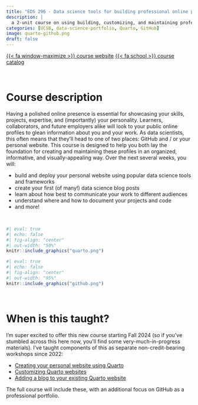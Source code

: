 ```yaml
---
title: "EDS 296 - Data science tools for building professional online portfolios"
description: |
  a 2-unit course on using building, customizing, and maintaining professional online data science portfolios (currently under development!)
categories: [UCSB, data-science-portfolio, Quarto, GitHub]
image: quarto-github.png
draft: false
---
```


[{{< fa window-maximize >}} course website](https://ucsb-meds.github.io/EDS-296-DS-portfolios/){.btn target=_blank} [{{< fa school >}} course catalog](https://bren.ucsb.edu/courses/eds-296-1f){.btn target=_blank}

<br>

# Course description

Having a polished online presence is essential for showcasing your skills, projects, expertise, and (importantly) your personality. Learners, collaborators, and future employers alike will look to your public online profiles to glean information about you and your work. As data scientists, this often means that they’ll head to one of two places: GitHub and / or your personal website. This course is designed to help you both lay the foundation for creating and maintaining these profiles in an organized, informative, and visually-appealing way. Over the next several weeks, you will:

- build and deploy your personal website using popular data science tools and frameworks
- create your first (of many!) data science blog posts
- learn about how best to communicate your work to different audiences
- understand where and how to document your projects and code
- and more!

<br>

::: {.grid}

::: {.g-col-12 .g-col-md-6}
```r
#| eval: true
#| echo: false
#| fig-align: "center"
#| out-width: "50%"
knitr::include_graphics("quarto.png")
```
:::

::: {.g-col-12 .g-col-md-6}
```r
#| eval: true
#| echo: false
#| fig-align: "center"
#| out-width: "95%"
knitr::include_graphics("github.png")
```
:::

::::

<br>

# When is this taught?

I'm super excited to offer this new course starting Fall 2024 (so if you've stumbled across this here now, you'll find some very-much-in-progress materials). I've taught components of this as separate non-credit-bearing workshops since 2022: 

- [Creating your personal website using Quarto](https://ucsb-meds.github.io/creating-quarto-websites/)
- [Customizing Quarto websites](https://ucsb-meds.github.io/customizing-quarto-websites/#/title-slide) 
- [Adding a blog to your existing Quarto website](../../posts/2022-10-24-quarto-blogs/index.qmd)

The full course will include these, with an additional focus on GitHub as a professional portfolio. 
